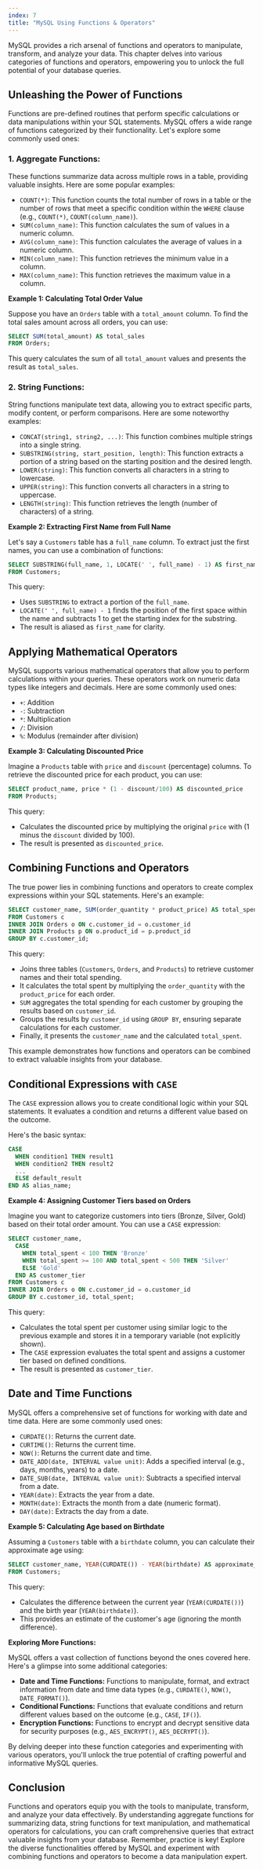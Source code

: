 ```yaml
---
index: 7
title: "MySQL Using Functions & Operators"
---
```


MySQL provides a rich arsenal of functions and operators to manipulate, transform, and analyze your data. This chapter delves into various categories of functions and operators, empowering you to unlock the full potential of your database queries.

## Unleashing the Power of Functions

Functions are pre-defined routines that perform specific calculations or data manipulations within your SQL statements. MySQL offers a wide range of functions categorized by their functionality. Let's explore some commonly used ones:

### 1. Aggregate Functions:

These functions summarize data across multiple rows in a table, providing valuable insights. Here are some popular examples:

- `COUNT(*)`: This function counts the total number of rows in a table or the number of rows that meet a specific condition within the `WHERE` clause (e.g., `COUNT(*)`, `COUNT(column_name)`).
- `SUM(column_name)`: This function calculates the sum of values in a numeric column.
- `AVG(column_name)`: This function calculates the average of values in a numeric column.
- `MIN(column_name)`: This function retrieves the minimum value in a column.
- `MAX(column_name)`: This function retrieves the maximum value in a column.

**Example 1: Calculating Total Order Value**

Suppose you have an `Orders` table with a `total_amount` column. To find the total sales amount across all orders, you can use:

```sql
SELECT SUM(total_amount) AS total_sales
FROM Orders;
```

This query calculates the sum of all `total_amount` values and presents the result as `total_sales`.

### 2. String Functions:

String functions manipulate text data, allowing you to extract specific parts, modify content, or perform comparisons. Here are some noteworthy examples:

- `CONCAT(string1, string2, ...)`: This function combines multiple strings into a single string.
- `SUBSTRING(string, start_position, length)`: This function extracts a portion of a string based on the starting position and the desired length.
- `LOWER(string)`: This function converts all characters in a string to lowercase.
- `UPPER(string)`: This function converts all characters in a string to uppercase.
- `LENGTH(string)`: This function retrieves the length (number of characters) of a string.

**Example 2: Extracting First Name from Full Name**

Let's say a `Customers` table has a `full_name` column. To extract just the first names, you can use a combination of functions:

```sql
SELECT SUBSTRING(full_name, 1, LOCATE(' ', full_name) - 1) AS first_name
FROM Customers;
```

This query:

- Uses `SUBSTRING` to extract a portion of the `full_name`.
- `LOCATE(' ', full_name) - 1` finds the position of the first space within the name and subtracts 1 to get the starting index for the substring.
- The result is aliased as `first_name` for clarity.

## Applying Mathematical Operators

MySQL supports various mathematical operators that allow you to perform calculations within your queries. These operators work on numeric data types like integers and decimals. Here are some commonly used ones:

- `+`: Addition
- `-`: Subtraction
- `*`: Multiplication
- `/`: Division
- `%`: Modulus (remainder after division)

**Example 3: Calculating Discounted Price**

Imagine a `Products` table with `price` and `discount` (percentage) columns. To retrieve the discounted price for each product, you can use:

```sql
SELECT product_name, price * (1 - discount/100) AS discounted_price
FROM Products;
```

This query:

- Calculates the discounted price by multiplying the original `price` with (1 minus the `discount` divided by 100).
- The result is presented as `discounted_price`.

## Combining Functions and Operators

The true power lies in combining functions and operators to create complex expressions within your SQL statements. Here's an example:

```sql
SELECT customer_name, SUM(order_quantity * product_price) AS total_spent
FROM Customers c
INNER JOIN Orders o ON c.customer_id = o.customer_id
INNER JOIN Products p ON o.product_id = p.product_id
GROUP BY c.customer_id;
```

This query:

- Joins three tables (`Customers`, `Orders`, and `Products`) to retrieve customer names and their total spending.
- It calculates the total spent by multiplying the `order_quantity` with the `product_price` for each order.
- `SUM` aggregates the total spending for each customer by grouping the results based on `customer_id`.
- Groups the results by `customer_id` using `GROUP BY`, ensuring separate calculations for each customer.
- Finally, it presents the `customer_name` and the calculated `total_spent`.

This example demonstrates how functions and operators can be combined to extract valuable insights from your database.

## Conditional Expressions with `CASE`

The `CASE` expression allows you to create conditional logic within your SQL statements. It evaluates a condition and returns a different value based on the outcome.

Here's the basic syntax:

```sql
CASE
  WHEN condition1 THEN result1
  WHEN condition2 THEN result2
  ...
  ELSE default_result
END AS alias_name;
```

**Example 4: Assigning Customer Tiers based on Orders**

Imagine you want to categorize customers into tiers (Bronze, Silver, Gold) based on their total order amount. You can use a `CASE` expression:

```sql
SELECT customer_name,
  CASE
    WHEN total_spent < 100 THEN 'Bronze'
    WHEN total_spent >= 100 AND total_spent < 500 THEN 'Silver'
    ELSE 'Gold'
  END AS customer_tier
FROM Customers c
INNER JOIN Orders o ON c.customer_id = o.customer_id
GROUP BY c.customer_id, total_spent;
```

This query:

- Calculates the total spent per customer using similar logic to the previous example and stores it in a temporary variable (not explicitly shown).
- The `CASE` expression evaluates the total spent and assigns a customer tier based on defined conditions.
- The result is presented as `customer_tier`.

## Date and Time Functions

MySQL offers a comprehensive set of functions for working with date and time data. Here are some commonly used ones:

- `CURDATE()`: Returns the current date.
- `CURTIME()`: Returns the current time.
- `NOW()`: Returns the current date and time.
- `DATE_ADD(date, INTERVAL value unit)`: Adds a specified interval (e.g., days, months, years) to a date.
- `DATE_SUB(date, INTERVAL value unit)`: Subtracts a specified interval from a date.
- `YEAR(date)`: Extracts the year from a date.
- `MONTH(date)`: Extracts the month from a date (numeric format).
- `DAY(date)`: Extracts the day from a date.

**Example 5: Calculating Age based on Birthdate**

Assuming a `Customers` table with a `birthdate` column, you can calculate their approximate age using:

```sql
SELECT customer_name, YEAR(CURDATE()) - YEAR(birthdate) AS approximate_age
FROM Customers;
```

This query:

- Calculates the difference between the current year (`YEAR(CURDATE())`) and the birth year (`YEAR(birthdate)`).
- This provides an estimate of the customer's age (ignoring the month difference).

**Exploring More Functions:**

MySQL offers a vast collection of functions beyond the ones covered here. Here's a glimpse into some additional categories:

- **Date and Time Functions:** Functions to manipulate, format, and extract information from date and time data types (e.g., `CURDATE()`, `NOW()`, `DATE_FORMAT()`).
- **Conditional Functions:** Functions that evaluate conditions and return different values based on the outcome (e.g., `CASE`, `IF()`).
- **Encryption Functions:** Functions to encrypt and decrypt sensitive data for security purposes (e.g., `AES_ENCRYPT()`, `AES_DECRYPT()`).

By delving deeper into these function categories and experimenting with various operators, you'll unlock the true potential of crafting powerful and informative MySQL queries.

## Conclusion

Functions and operators equip you with the tools to manipulate, transform, and analyze your data effectively. By understanding aggregate functions for summarizing data, string functions for text manipulation, and mathematical operators for calculations, you can craft comprehensive queries that extract valuable insights from your database. Remember, practice is key! Explore the diverse functionalities offered by MySQL and experiment with combining functions and operators to become a data manipulation expert.
